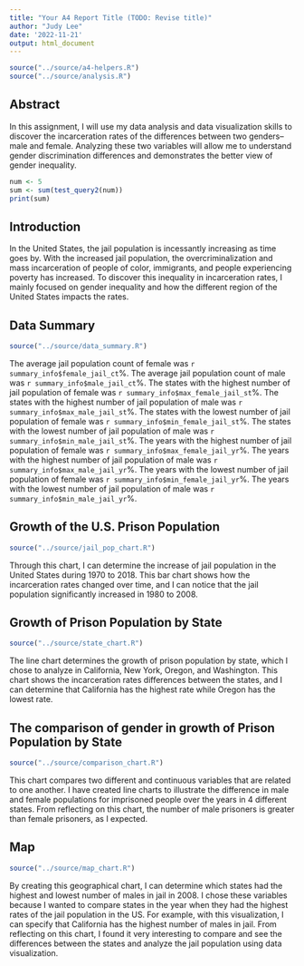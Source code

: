 ```yaml
---
title: "Your A4 Report Title (TODO: Revise title)"
author: "Judy Lee"
date: '2022-11-21'
output: html_document
---
```


```r
source("../source/a4-helpers.R")
source("../source/analysis.R")
```

## Abstract 
In this assignment, I will use my data analysis and data visualization skills to discover the incarceration rates of the differences between two genders–male and female. Analyzing these two variables will allow me to understand gender discrimination differences and demonstrates the better view of gender inequality. 


```r
num <- 5
sum <- sum(test_query2(num))
print(sum)
```

## Introduction 
In the United States, the jail population is incessantly increasing as time goes by. With the increased jail population, the overcriminalization and mass incarceration of people of color, immigrants, and people experiencing poverty has increased. To discover this inequality in incarceration rates, I mainly focused on gender inequality and how the different region of the United States impacts the rates. 

## Data Summary 
```r
source("../source/data_summary.R")
```
The average jail population count of female was `r summary_info$female_jail_ct`%.
The average jail population count of male was `r summary_info$male_jail_ct`%.
The states with the highest number of jail population of female was `r summary_info$max_female_jail_st`%.
The states with the highest number of jail population of male was `r summary_info$max_male_jail_st`%.
The states with the lowest number of jail population of female was `r summary_info$min_female_jail_st`%.
The states with the lowest number of jail population of male was `r summary_info$min_male_jail_st`%.
The years with the highest number of jail population of female was `r summary_info$max_female_jail_yr`%.
The years with the highest number of jail population of male was `r summary_info$max_male_jail_yr`%.
The years with the lowest number of jail population of female was `r summary_info$min_female_jail_yr`%.
The years with the lowest number of jail population of male was `r summary_info$min_male_jail_yr`%.

## Growth of the U.S. Prison Population
```r
source("../source/jail_pop_chart.R")
```
Through this chart, I can determine the increase of jail population in the United States during 1970 to 2018. This bar chart shows how the incarceration rates changed over time, and I can notice that the jail population significantly increased in 1980 to 2008. 

## Growth of Prison Population by State
```r
source("../source/state_chart.R")
```
The line chart determines the growth of prison population by state, which I chose to analyze in California, New York, Oregon, and Washington. This chart shows the incarceration rates differences between the states, and I can determine that California has the highest rate while Oregon has the lowest rate. 

## The comparison of gender in growth of Prison Population by State
```r
source("../source/comparison_chart.R")
```
This chart compares two different and continuous variables that are related to one another. I have created line charts to illustrate the difference in male and female populations for imprisoned people over the years in 4 different states. From reflecting on this chart, the number of male prisoners is greater than female prisoners, as I expected.

## Map
```r
source("../source/map_chart.R")
```
By creating this geographical chart, I can determine which states had the highest and lowest number of males in jail in 2008. I chose these variables because I wanted to compare states in the year when they had the highest rates of the jail population in the US. For example, with this visualization, I can specify that California has the highest number of males in jail. From reflecting on this chart, I found it very interesting to compare and see the differences between the states and analyze the jail population using data visualization. 
